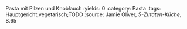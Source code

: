 Pasta mit Pilzen und Knoblauch
:yields: 0
:category: Pasta
:tags: Hauptgericht;vegetarisch;TODO
:source: Jamie Oliver, _5-Zutaten-Küche_, S.65
